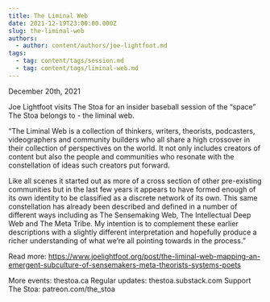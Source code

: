 ```yaml
---
title: The Liminal Web
date: 2021-12-19T23:00:00.000Z
slug: the-liminal-web
authors:
  - author: content/authors/joe-lightfoot.md
tags:
  - tag: content/tags/session.md
  - tag: content/tags/liminal-web.md
---
```


December 20th, 2021

Joe Lightfoot visits The Stoa for an insider baseball session of the “space” The Stoa belongs to - the liminal web.

“The Liminal Web is a collection of thinkers, writers, theorists, podcasters, videographers and community builders who all share a high crossover in their collection of perspectives on the world. It not only includes creators of content but also the people and communities who resonate with the constellation of ideas such creators put forward.

Like all scenes it started out as more of a cross section of other pre-existing communities but in the last few years it appears to have formed enough of its own identity to be classified as a discrete network of its own. This same constellation has already been described and defined in a number of different ways including as The Sensemaking Web, The Intellectual Deep Web and The Meta Tribe. My intention is to complement these earlier descriptions with a slightly different interpretation and hopefully produce a richer understanding of what we’re all pointing towards in the process.”

Read more: https://www.joelightfoot.org/post/the-liminal-web-mapping-an-emergent-subculture-of-sensemakers-meta-theorists-systems-poets

More events: thestoa.ca
Regular updates: thestoa.substack.com
Support The Stoa: patreon.com/the_stoa
